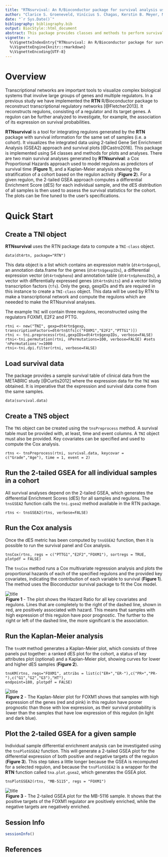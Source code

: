 ```yaml
---
title: "RTNsurvival: An R/Bioconductor package for survival analysis using transcriptional networks and regulons."
author: "Clarice S. Groeneveld, Vinícius S. Chagas, Kerstin B. Meyer, Mauro A. A. Castro."
date: "`r Sys.Date()`"
bibliography: bibliography.bib
output: BiocStyle::html_document
abstract: This package provides classes and methods to perform survival analysis using transcriptional networks inferred by the [RTN](http://bioconductor.org/packages/RTN/) package, including Kaplan-Meier and multivariate survival analysis using Cox's regression model.
vignette: >
  %\VignetteIndexEntry{"RTNsurvival: An R/Bioconductor package for survival analysis using transcriptional networks and regulons."}
  %\VignetteEngine{knitr::rmarkdown}
  %\VignetteEncoding{UTF-8}
---
```


# Overview

Transcriptional networks are important tools to visualize complex biological systems that involve large groups of genes and multiple regulators. In a previous study we have implemented the **RTN** R/Bioconductor package to reconstruct transcriptional regulatory networks [@Fletcher2013]. It reconstructs regulons, consisting of a regulator and its target genes. A regulon can be further analyzed to investigate, for example, the association of its expression on survival probabilities.

**RTNsurvival** is a tool for integrating regulons generated by the **RTN** package with survival information for the same set of samples (i.e. a cohort). It visualizes the integrated data using 2-tailed Gene Set Enrichment Analysis (GSEA2) approach and survival plots [@Castro2016]. This package is implemented using S4 classes and methods for plots and analyses. There are two main survival analyses generated by **RTNsurvival**: a Cox Proportional Hazards approach used to model regulons as predictors of survival time (**Figure 1**), and a Kaplan-Meier analysis showing the stratification of a cohort based on the regulon activity (**Figure 2**). For a given regulon, the 2-tailed GSEA approach computes a differential Enrichment Score (dES) for each individual sample, and the dES distribution of all samples is then used to assess the survival statistics for the cohort. The plots can be fine tuned to the user's specifications.

# Quick Start

## Create a TNI object

**RTNsurvival** uses the RTN package data to compute a `TNI-class` object. 

```
data(dt4rtn, package="RTN")
```

This data object is a list which contains an expression matrix (`dt4rtn$gexp`), an annotation data.frame for the genes (`dt4rtn$gexpIDs`),
a differential expression vector (`dt4rtn@pheno`) and annotation table (`dt4rtn$phenoIDs`), a vector with differentially expressed genes (`dt4rtn$hits`) and a vector listing transcription factors (`tfs`). Only the gexp, gexpIDs and tfs are required in this instance to create a `TNI-class` object. This data will be used by RTN to make a 
transcriptional network and compute the regulons which are neeeded to make the
RTNsurvival analyses.

The example `TNI` will contain three regulons, reconstructed using the regulators FOXM1, E2F2 and PTTG.

```
rtni <- new("TNI", gexp=dt4rtn$gexp, transcriptionFactors=dt4rtn$tfs[c("FOXM1","E2F2","PTTG1")])
rtni <- tni.preprocess(rtni,gexpIDs=dt4rtn$gexpIDs, verbose=FALSE)
rtni<-tni.permutation(rtni, nPermutations=100, verbose=FALSE) #sets 'nPermutations'>=1000
rtni<-tni.dpi.filter(rtni, verbose=FALSE)
```

## Load survival data
The package provides a sample survival table of clinical data from the METABRIC study [@Curtis2012] where the expression data for the `TNI` was obtained. It is imperative
that the expression and survival data come from the same samples.

```
data(survival.data)
```

## Create a TNS object
The `TNS` object can be created using the `tnsPreprocess` method. A survival table must be provided with, at least, time and event columns. A `TNI` object must also be provided. Key covariates can be specified and used to compute the Cox analysis.

```
rtns <- tnsPreprocess(rtni, survival.data, keycovar = c("Grade","Age"), time = 1, event = 2)
```

## Run the 2-tailed GSEA for all individual samples in a cohort

All survival analyses depend on the 2-tailed GSEA, which generates the differential Enrichment Scores (dES) for all samples and regulons. The `tnsGSEA2` function calls the `tni.gsea2` method available in the RTN package.

```
rtns <- tnsGSEA2(rtns, verbose=FALSE)
```

## Run the Cox analysis

Once the dES metric has been computed by `tnsGSEA2` function, then it 
is possible to run the survival panel and Cox analysis.

```
tnsCox(rtns, regs = c("PTTG1","E2F2","FOXM1"), sortregs = TRUE, plotpdf = FALSE)
```

The `tnsCox` method runs a Cox multivariate regression analysis and plots the proportional hazards of each of the specified regulons and the provided key covariates, indicating the contribution of each variable to survival (**Figure 1**). The method uses the Bioconductor survival package to fit the Cox model.

![title](figures/coxplot.png)
<legend><b>Figure 1</b> - The plot shows the Hazard Ratio for all key covariates and regulons. Lines that are completely to the right of the dashed line, shown in red, are positively associated with hazard. This means that samples with high expression of this regulon have poor prognostic. The further to the right or left of the dashed line, the more significant is the association.</legend>

## Run the Kaplan-Meier analysis

The `tnsKM` method generates a Kaplan-Meier plot, which consists of three panels put together: a ranked dES plot for the cohort, a status of key attributes plot (optional) and a Kaplan-Meier plot, showing curves for lower and higher dES samples (**Figure 2**).

```
tnsKM(rtns, regs="FOXM1", attribs = list(c("ER+","ER-"),c("PR+","PR-"),c("G1","G2","G3"),"HT"), 
endpoint=180, plotpdf = FALSE)
```

![title](figures/FOXM1survplot.png)
<legend><b>Figure 2</b> - The Kaplan-Meier plot for FOXM1 shows that samples with high expression of the genes (red and pink) in this regulon have poorer prognostic than those with low expression, as their survival probability is lower than the samples that have low expression of this regulon (in light and dark blue).</legend>

## Plot the 2-tailed GSEA for a given sample

Individual sample differential enrichment analysis can be investigated using the `tnsPlotGSEA2` function. This will generate a 2-tailed GSEA plot for the differential expression of both positive and negative targets of the regulon (**Figure 3**). This step takes a little longer because the GSEA is recomputed for a selected regulon, and because the `tnsPlotGSEA2` is a wrapper for the **RTN** function called `tna.plot.gsea2`, which generates the GSEA plot.

```
tnsPlotGSEA2(rtns, "MB-5115", regs = "FOXM1")
```

![title](figures/MB-5115_FOXM1.png)
<legend><b>Figure 3</b> - The 2-tailed GSEA plot for the MB-5116 sample. It shows that the positive targets of the FOXM1 regulator are positively enriched, while the negative targets are negatively enriched. </legend>


## Session Info
```r
sessionInfo()
```

## References

